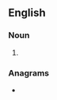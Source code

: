 ==English==

===Noun===
{{head|en|noun plural form}}

# {{plural of|demur|lang=en}}

===Anagrams===
* {{l|en|Duresm}}